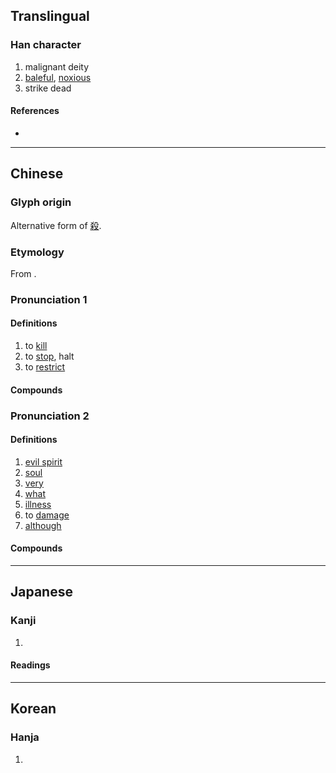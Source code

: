 {{character info/new}}
==Translingual==

===Han character===
{{Han char|rn=86|rad=火|as=09|sn=13|four=28334|canj=NKF|ids=⿱⿰刍攵灬}}

# malignant deity
# [[baleful]], [[noxious]]
# strike dead

====References====
* {{Han ref|kx=0677.180|dkj=19210|dj=1088.060|hdz=32221.040|uh=715E|ud=29022|bh=B7D9|bd=47065}}

----

==Chinese==
{{zh-forms}}

===Glyph origin===
{{Han etym}}
Alternative form of [[殺]].
===Etymology===
From {{zh-l|殺}}.
===Pronunciation 1===
{{zh-pron
|m=shā
|mc=y
|oc=y
|cat=v
}}

====Definitions====
{{zh-hanzi}}

# to [[kill]]
# to [[stop]], halt
# to [[restrict]]
====Compounds====
{{zh-der|大煞風景|一筆抹煞|碟煞|煞尾|煞風景|煞車|沒不煞|煞氣|抹煞|碟式煞車|煞氣騰騰|煞住|沒亂煞|氣煞車|煞性子}}

===Pronunciation 2===
{{zh-pron
|m=shà
|c=saat3
|h=pfs=sat/so̍t
|mn=soah/sat
|mn_note=soah - vernacular; sat - literary
|cat=n,v,conj,pron
}}

====Definitions====
{{zh-hanzi}}

# [[evil spirit]]
# [[soul]]
# [[very]]
# [[what]]
# [[illness]]
# to [[damage]]
# [[although]]

{{attention|nan|also in Min Nan}}

====Compounds====
{{zh-der|喪煞|地煞|回煞|惡煞|凶神惡煞|忒煞|慌張勢煞|可煞作怪|可煞|勢煞|七煞|大煞|凶煞|來煞|煞筆|歸煞|煞費苦心|沒收煞|生煞煞|特煞|沒搭煞|煞白|沒撻煞|煞有介事|煞費周章|煞神|煞是|煞星|煞強如|沒合煞|收煞|殃煞|鱉煞|避煞|躲煞|關煞|結煞|羨煞}}
----

==Japanese==

===Kanji===
{{ja-kanji|grade=|rs=火09}}

# {{defn|lang=ja|sort=火09}}

====Readings====
{{ja-readings
|on=さつ, さい, せつ
|kun=ころ-す
}}

----

==Korean==

===Hanja===
{{ko-hanja|hangeul=살|eumhun=|rv=sal|mr=sal|y=sal}}

# {{defn|lang=ko|sort=火09}}